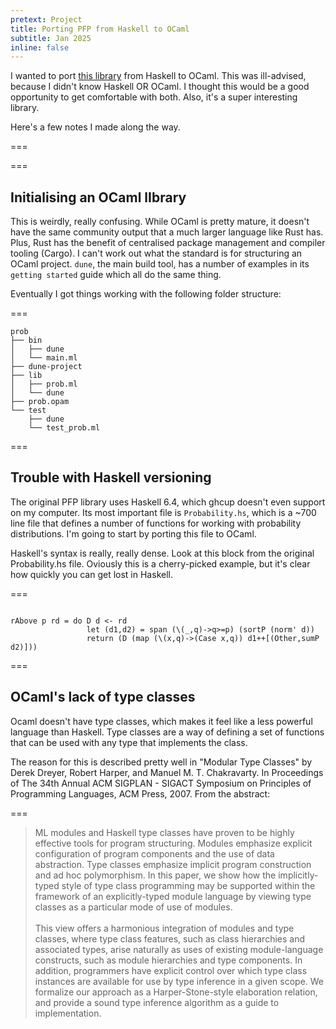 ```yaml
---
pretext: Project
title: Porting PFP from Haskell to OCaml
subtitle: Jan 2025
inline: false
---
```


I wanted to port [this library](https://web.engr.oregonstate.edu/~erwig/papers/PFP_JFP06.pdf) from Haskell to OCaml. This was ill-advised, because I didn't know Haskell OR OCaml. I thought this would be a good opportunity to get comfortable with both. Also, it's a super interesting library.

Here's a few notes I made along the way.

===

===

## Initialising an OCaml lIbrary

This is weirdly, really confusing. While OCaml is pretty mature, it doesn't have the same community output that a much larger language like Rust has. Plus, Rust has the benefit of centralised package management and compiler tooling (Cargo). I can't work out what the standard is for structuring an OCaml project. `dune`, the main build tool, has a number of examples in its `getting started` guide which all do the same thing.

Eventually I got things working with the following folder structure:

===

```
prob
├── bin
│   ├── dune
│   └── main.ml
├── dune-project
├── lib
│   ├── prob.ml
│   └── dune
├── prob.opam
└── test
    ├── dune
    └── test_prob.ml
```

===

## Trouble with Haskell versioning

The original PFP library uses Haskell 6.4, which ghcup doesn't even support on my computer. Its most important file is `Probability.hs`, which is a ~700 line file that defines a number of functions for working with probability distributions. I'm going to start by porting this file to OCaml.

Haskell's syntax is really, really dense. Look at this block from the original Probability.hs file. Oviously this is a cherry-picked example, but it's clear how quickly you can get lost in Haskell.

===

```

rAbove p rd = do D d <- rd
                 let (d1,d2) = span (\(_,q)->q>=p) (sortP (norm' d))
                 return (D (map (\(x,q)->(Case x,q)) d1++[(Other,sumP d2)]))

```

===

## OCaml's lack of type classes

Ocaml doesn't have type classes, which makes it feel like a less powerful language than Haskell. Type classes are a way of defining a set of functions that can be used with any type that implements the class.

The reason for this is described pretty well in "Modular Type Classes" by Derek Dreyer, Robert Harper, and Manuel M. T. Chakravarty. In Proceedings of The 34th Annual ACM SIGPLAN - SIGACT Symposium on Principles of Programming Languages, ACM Press, 2007. From the abstract:


===

> ML modules and Haskell type classes have proven to be highly effective tools for program structuring. Modules emphasize explicit configuration of program components and the use of data abstraction. Type classes emphasize implicit program construction and ad hoc polymorphism. In this paper, we show how the implicitly-typed style of type class programming may be supported within the framework of an explicitly-typed module language by viewing type classes as a particular mode of use of modules. <br/> <br/> This view offers a harmonious integration of modules and type classes, where type class features, such as class hierarchies and associated types, arise naturally as uses of existing module-language constructs, such as module hierarchies and type components. In addition, programmers have explicit control over which type class instances are available for use by type inference in a given scope. We formalize our approach as a Harper-Stone-style elaboration relation, and provide a sound type inference algorithm as a guide to implementation.
